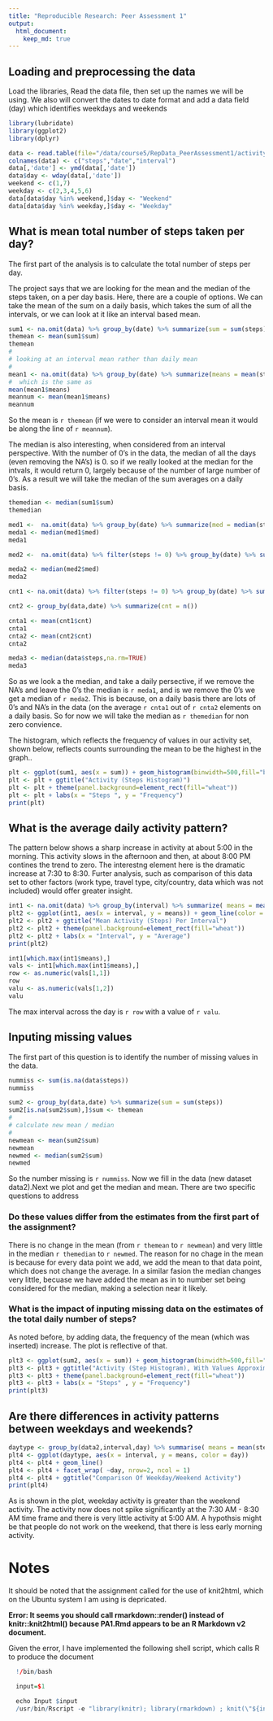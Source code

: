 ```yaml
---
title: "Reproducible Research: Peer Assessment 1"
output: 
  html_document:
    keep_md: true
---
```



## Loading and preprocessing the data

Load the libraries, Read the data file, then set up the names we will be using. We also will convert the dates to date format and add a data field (day) which identifies weekdays and weekends

```r
library(lubridate)
library(ggplot2)
library(dplyr)

data <- read.table(file="/data/course5/RepData_PeerAssessment1/activity.csv",sep=",",comment.char="",quote="",header=TRUE)
colnames(data) <- c("steps","date","interval")
data[,'date'] <- ymd(data[,'date'])
data$day <- wday(data[,'date'])
weekend <- c(1,7)
weekday <- c(2,3,4,5,6)
data[data$day %in% weekend,]$day <- "Weekend"
data[data$day %in% weekday,]$day <- "Weekday"
```


## What is mean total number of steps taken per day?
The first part of the analysis is to calculate the total number of steps per day.


The project says that we are looking for the mean and the median of the steps taken, on a per day basis. Here, there are a couple of options.  We can take the mean of the sum on a daily basis, which takes the sum of all the intervals, or we can look at it like an interval based mean.


```r
sum1 <- na.omit(data) %>% group_by(date) %>% summarize(sum = sum(steps))
themean <- mean(sum1$sum)
themean
#
# looking at an interval mean rather than daily mean
#
mean1 <- na.omit(data) %>% group_by(date) %>% summarize(means = mean(steps))
#  which is the same as
mean(mean1$means)
meannum <- mean(mean1$means)
meannum

```
So the mean is `r themean` (if we were to consider an interval mean it would be along the line of `r meannum`).      


The median is also interesting, when considered from an interval perspective.  With the number of 0's in the data, the median of all the days (even removing the NA's) is 0. so if we really looked at the median for the intvals, it would return 0, largely because of the number of large number of 0's. As a result we will take the median of the sum averages on a daily basis.


```r
themedian <- median(sum1$sum)
themedian

med1 <-  na.omit(data) %>% group_by(date) %>% summarize(med = median(steps))
meda1 <- median(med1$med)
meda1

med2 <-  na.omit(data) %>% filter(steps != 0) %>% group_by(date) %>% summarize(med = median(steps))

meda2 <- median(med2$med)
meda2

cnt1 <- na.omit(data) %>% filter(steps != 0) %>% group_by(date) %>% summarize(cnt = n())

cnt2 <- group_by(data,date) %>% summarize(cnt = n())

cnta1 <- mean(cnt1$cnt)
cnta1
cnta2 <- mean(cnt2$cnt)
cnta2

meda3 <- median(data$steps,na.rm=TRUE)
meda3

```

So as we look a the median, and take a daily persective, if we remove the NA's and leave the 0's the median is `r meda1`, and is we remove the 0's we get a median of `r meda2`. This is because, on a daily basis there are lots of 0's and NA's in the data (on the average `r cnta1` out of `r cnta2` elements on a daily basis.  So for now we will take the median as `r themedian` for non zero convience. 
    
The histogram, which reflects the frequency of values in our activity set, shown below, reflects counts surrounding the mean to be the highest in the graph..


```r

plt <- ggplot(sum1, aes(x = sum)) + geom_histogram(binwidth=500,fill="blue")
plt <- plt + ggtitle("Activity (Steps Histogram)") 
plt <- plt + theme(panel.background=element_rect(fill="wheat"))
plt <- plt + labs(x = "Steps ", y = "Frequency")
print(plt)
```

## What is the average daily activity pattern?

The pattern below shows a sharp increase in activity at about 5:00 in the morning. This activity slows in the afternoon and then, at about 8:00 PM contines the trend to zero. The interestng element here is the dramatic increase at 7:30 to 8:30. Furter analysis, such as comparison of this data set to other factors (work type, travel type, city/country, data which was not included) would offer greater insight.


```r

int1 <- na.omit(data) %>% group_by(interval) %>% summarize( means = mean(steps))
plt2 <- ggplot(int1, aes(x = interval, y = means)) + geom_line(color = "blue",lwd = 2)
plt2 <- plt2 + ggtitle("Mean Activity (Steps) Per Interval")
plt2 <- plt2 + theme(panel.background=element_rect(fill="wheat"))
plt2 <- plt2 + labs(x = "Interval", y = "Average")
print(plt2)

int1[which.max(int1$means),]
vals <- int1[which.max(int1$means),]
row <- as.numeric(vals[1,1])
row
valu <- as.numeric(vals[1,2])
valu
```

The max interval across the day is `r row` with a value of `r valu`.


## Inputing missing values

The first part of this question is to identify the number of missing values in the data. 

```r
nummiss <- sum(is.na(data$steps))
nummiss

sum2 <- group_by(data,date) %>% summarize(sum = sum(steps))
sum2[is.na(sum2$sum),]$sum <- themean
#
# calculate new mean / median
#
newmean <- mean(sum2$sum)
newmean
newmed <- median(sum2$sum)
newmed

```

So the number missing is `r nummiss`. Now we fill in the data (new dataset data2).Next we plot and get the median and mean. There are two specific questions to address   

### Do these values differ from the estimates from the first part of the assignment?   


There is no change in the mean (from `r themean` to `r newmean`) and very little in the median `r themedian` to `r newmed`.  The reason for no chage in the mean is because for every data point we add, we add the mean to that data point, which does not change the average.  In a similar fasion the median changes very little, becuase we have added the mean as in to number set being considered for the median, making a selection near it likely.


### What is the impact of inputing missing data on the estimates of the total daily number of steps?

As noted before, by adding data, the frequency of the mean (which was inserted) increase. The plot is reflective of that.


```r

plt3 <- ggplot(sum2, aes(x = sum)) + geom_histogram(binwidth=500,fill="blue")
plt3 <- plt3 + ggtitle("Activity (Step Histogram), With Values Approximated")
plt3 <- plt3 + theme(panel.background=element_rect(fill="wheat"))
plt3 <- plt3 + labs(x = "Steps" , y = "Frequency")
print(plt3)
```


## Are there differences in activity patterns between weekdays and weekends?

```r

daytype <- group_by(data2,interval,day) %>% summarise( means = mean(steps))
plt4 <- ggplot(daytype, aes(x = interval, y = means, color = day))
plt4 <- plt4 + geom_line()
plt4 <- plt4 + facet_wrap( ~day, nrow=2, ncol = 1)
plt4 <- plt4 + ggtitle("Comparison Of Weekday/Weekend Activity")
print(plt4)
```

As is shown in the plot, weekday activity is greater than the weekend activity. The activity now does not spike significantly at the 7:30 AM - 8:30 AM time frame and there is very little activity at 5:00 AM. A hypothsis might be that people do not work on the weekend, that there is less early morning activity. 


# Notes

It should be noted that the assignment called for the use of knit2html, which on the Ubuntu system I am using is depricated.  


**Error: It seems you should call rmarkdown::render() instead of knitr::knit2html() because PA1.Rmd appears to be an R Markdown v2 document.**

Given the error, I have implemented the following shell script,
which calls R to produce the document 

```r

  !/bin/bash    

  input=$1   

  echo Input $input   
  /usr/bin/Rscript -e "library(knitr); library(rmarkdown) ; knit(\"${input}.Rmd\",\"${input}.md\"); render(\"${input}.md\") ; browseURL(\"${input}.html\") "

```


